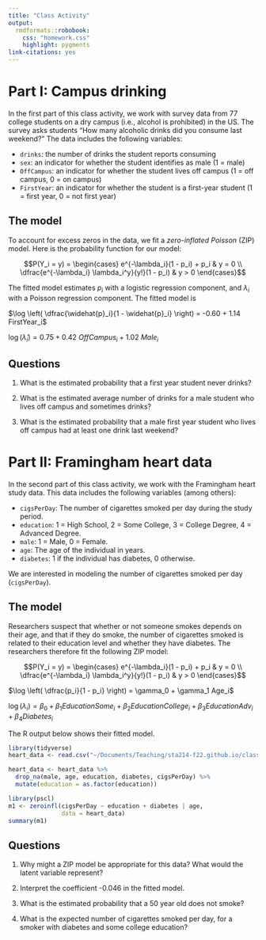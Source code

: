```yaml
---
title: "Class Activity"
output: 
  rmdformats::robobook:
    css: "homework.css"
    highlight: pygments
link-citations: yes
---
```


# Part I: Campus drinking

In the first part of this class activity, we work with survey data from 77 college students on a dry campus (i.e., alcohol is prohibited) in the US. The survey asks students "How many alcoholic drinks did you consume last weekend?" The data includes the following variables:

* `drinks`: the number of drinks the student reports consuming
* `sex`: an indicator for whether the student identifies as male (1 = male)
* `OffCampus`: an indicator for whether the student lives off campus (1 = off campus, 0 = on campus)
* `FirstYear`: an indicator for whether the student is a first-year student (1 = first year, 0 = not first year)

## The model

To account for excess zeros in the data, we fit a *zero-inflated Poisson* (ZIP) model. Here is the probability function for our model:

$$P(Y_i = y) = \begin{cases} e^{-\lambda_i}(1 - p_i) + p_i & y = 0 \\ \dfrac{e^{-\lambda_i} \lambda_i^y}{y!}(1 - p_i) & y > 0 \end{cases}$$

The fitted model estimates $p_i$ with a logistic regression component, and $\lambda_i$ with a Poisson regression component. The fitted model is

$\log \left( \dfrac{\widehat{p}_i}{1 - \widehat{p}_i} \right) = -0.60 + 1.14 FirstYear_i$

$\log(\widehat{\lambda}_i) = 0.75 + 0.42 \ OffCampus_i + 1.02 \ Male_i$

## Questions

1. What is the estimated probability that a first year student never drinks?

2. What is the estimated average number of drinks for a male student who lives off campus and sometimes drinks?

3. What is the estimated probability that a male first year student who lives off campus had at least one drink last weekend?

# Part II: Framingham heart data

In the second part of this class activity, we work with the Framingham heart study data. This data includes the following variables (among others):

* `cigsPerDay`: The number of cigarettes smoked per day during the study period.
* `education`: 1 = High School, 2 = Some College, 3 = College Degree, 4 = Advanced Degree.
* `male`: 1 = Male, 0 = Female.
* `age`: The age of the individual in years.
* `diabetes`: 1 if the individual has diabetes, 0 otherwise.

We are interested in modeling the number of cigarettes smoked per day (`cigsPerDay`).

## The model

Researchers suspect that whether or not someone smokes depends on their age, and that if they do smoke, the number of cigarettes smoked is related to their education level and whether they have diabetes. The researchers therefore fit the following ZIP model:

$$P(Y_i = y) = \begin{cases} e^{-\lambda_i}(1 - p_i) + p_i & y = 0 \\ \dfrac{e^{-\lambda_i} \lambda_i^y}{y!}(1 - p_i) & y > 0 \end{cases}$$

$\log \left( \dfrac{p_i}{1 - p_i} \right) = \gamma_0 + \gamma_1 Age_i$

$\log(\lambda_i) = \beta_0 + \beta_1 EducationSome_i + \beta_2 EducationCollege_i + \beta_3 EducationAdv_i + \beta_4 Diabetes_i$

The R output below shows their fitted model.

```r
library(tidyverse)
heart_data <- read.csv("~/Documents/Teaching/sta214-f22.github.io/class_activities/framingham.csv")

heart_data <- heart_data %>%
  drop_na(male, age, education, diabetes, cigsPerDay) %>%
  mutate(education = as.factor(education))
```

```r
library(pscl)
m1 <- zeroinfl(cigsPerDay ~ education + diabetes | age, 
               data = heart_data)
summary(m1)
```

## Questions

1. Why might a ZIP model be appropriate for this data? What would the latent variable represent?

2. Interpret the coefficient -0.046 in the fitted model.

3. What is the estimated probability that a 50 year old does not smoke?

4. What is the expected number of cigarettes smoked per day, for a smoker with diabetes and some college education?


